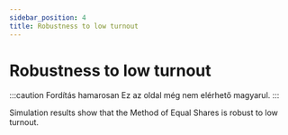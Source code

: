 ```yaml
---
sidebar_position: 4
title: Robustness to low turnout
---
```


# Robustness to low turnout

:::caution Fordítás hamarosan
Ez az oldal még nem elérhető magyarul.
:::

Simulation results show that the Method of Equal Shares is robust to low turnout.